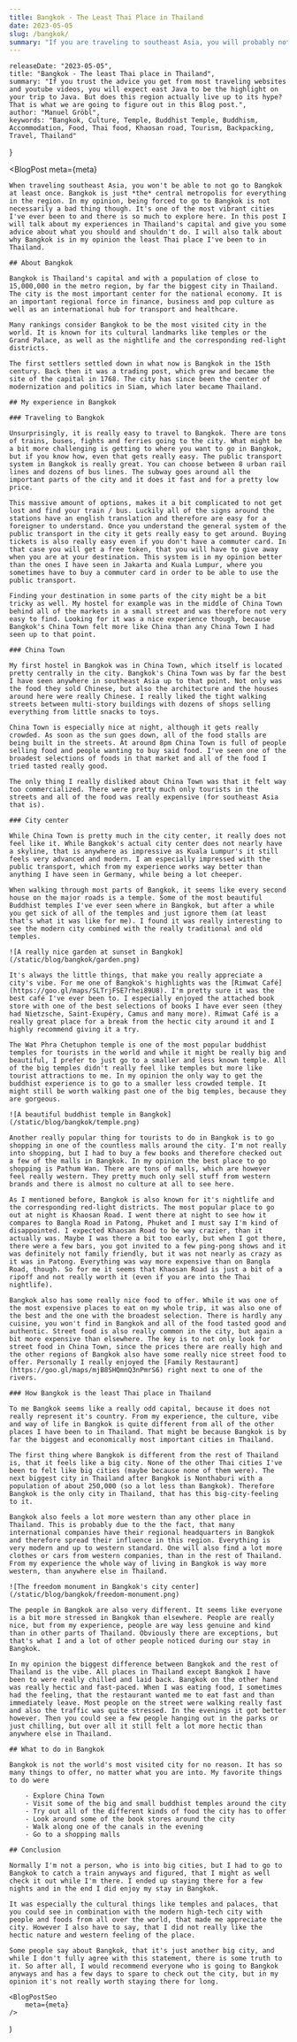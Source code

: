 ```yaml
---
title: Bangkok - The Least Thai Place in Thailand
date: 2023-05-05
slug: /bangkok/
summary: "If you are traveling to southeast Asia, you will probably not get around going to Bangkok. In my opinion that's not a bad thing though, because it's one of the most vibrant cities, I've ever been to and there is a lot to explore here. In this post I will talk about my experiences here and give you some advice about what you should and shouldn't do. I will also talk about why Bangkok is in my opinion the least Thai place I've been to in Thailand."
---
```



    releaseDate: "2023-05-05",
    title: "Bangkok - The least Thai place in Thailand",
    summary: "If you trust the advice you get from most traveling websites and youtube videos, you will expect east Java to be the highlight on your trip to Java. But does this region actually live up to its hype? That is what we are going to figure out in this Blog post.",
    author: "Manuel Gröbl",
    keywords: "Bangkok, Culture, Temple, Buddhist Temple, Buddhism, Accommodation, Food, Thai food, Khaosan road, Tourism, Backpacking, Travel, Thailand"
}

<BlogPost 
    meta={meta}
>

    When traveling southeast Asia, you won't be able to not go to Bangkok at least once. Bangkok is just *the* central metropolis for everything in the region. In my opinion, being forced to go to Bangkok is not necessarily a bad thing though. It's one of the most vibrant cities I've ever been to and there is so much to explore here. In this post I will talk about my experiences in Thailand's capital and give you some advice about what you should and shouldn't do. I will also talk about why Bangkok is in my opinion the least Thai place I've been to in Thailand.

    ## About Bangkok

    Bangkok is Thailand's capital and with a population of close to 15,000,000 in the metro region, by far the biggest city in Thailand. The city is the most important center for the national economy. It is an important regional force in finance, business and pop culture as well as an international hub for transport and healthcare.

    Many rankings consider Bangkok to be the most visited city in the world. It is known for its cultural landmarks like temples or the Grand Palace, as well as the nightlife and the corresponding red-light districts.

    The first settlers settled down in what now is Bangkok in the 15th century. Back then it was a trading post, which grew and became the site of the capital in 1768. The city has since been the center of modernization and politics in Siam, which later became Thailand.

    ## My experience in Bangkok

    ### Traveling to Bangkok

    Unsurprisingly, it is really easy to travel to Bangkok. There are tons of trains, buses, fights and ferries going to the city. What might be a bit more challenging is getting to where you want to go in Bangkok, but if you know how, even that gets really easy. The public transport system in Bangkok is really great. You can choose between 8 urban rail lines and dozens of bus lines. The subway goes around all the important parts of the city and it does it fast and for a pretty low price.
    
    This massive amount of options, makes it a bit complicated to not get lost and find your train / bus. Luckily all of the signs around the stations have an english translation and therefore are easy for a foreigner to understand. Once you understand the general system of the public transport in the city it gets really easy to get around. Buying tickets is also really easy even if you don't have a commuter card. In that case you will get a free token, that you will have to give away when you are at your destination. This system is in my opinion better than the ones I have seen in Jakarta and Kuala Lumpur, where you sometimes have to buy a commuter card in order to be able to use the public transport.

    Finding your destination in some parts of the city might be a bit tricky as well. My hostel for example was in the middle of China Town behind all of the markets in a small street and was therefore not very easy to find. Looking for it was a nice experience though, because Bangkok's China Town felt more like China than any China Town I had seen up to that point.

    ### China Town

    My first hostel in Bangkok was in China Town, which itself is located pretty centrally in the city. Bangkok's China Town was by far the best I have seen anywhere in southeast Asia up to that point. Not only was the food they sold Chinese, but also the architecture and the houses around here were really Chinese. I really liked the tight walking streets between multi-story buildings with dozens of shops selling everything from little snacks to toys.

    China Town is especially nice at night, although it gets really crowded. As soon as the sun goes down, all of the food stalls are being built in the streets. At around 8pm China Town is full of people selling food and people wanting to buy said food. I've seen one of the broadest selections of foods in that market and all of the food I tried tasted really good.

    The only thing I really disliked about China Town was that it felt way too commercialized. There were pretty much only tourists in the streets and all of the food was really expensive (for southeast Asia that is).

    ### City center

    While China Town is pretty much in the city center, it really does not feel like it. While Bangkok's actual city center does not nearly have a skyline, that is anywhere as impressive as Kuala Lumpur's it still feels very advanced and modern. I am especially impressed with the public transport, which from my experience works way better than anything I have seen in Germany, while being a lot cheeper.

    When walking through most parts of Bangkok, it seems like every second house on the major roads is a temple. Some of the most beautiful Buddhist temples I've ever seen where in Bangkok, but after a while you get sick of all of the temples and just ignore them (at least that's what it was like for me). I found it was really interesting to see the modern city combined with the really traditional and old temples.

    ![A really nice garden at sunset in Bangkok](/static/blog/bangkok/garden.png)

    It's always the little things, that make you really appreciate a city's vibe. For me one of Bangkok's highlights was the [Rimwat Café](https://goo.gl/maps/SLTrjFSE7rhei89U8). I'm pretty sure it was the best café I've ever been to. I especially enjoyed the attached book store with one of the best selections of books I have ever seen (they had Nietzsche, Saint-Exupéry, Camus and many more). Rimwat Café is a really great place for a break from the hectic city around it and I highly recommend giving it a try.

    The Wat Phra Chetuphon temple is one of the most popular buddhist temples for tourists in the world and while it might be really big and beautiful, I prefer to just go to a smaller and less known temple. All of the big temples didn't really feel like temples but more like tourist attractions to me. In my opinion the only way to get the buddhist experience is to go to a smaller less crowded temple. It might still be worth walking past one of the big temples, because they are gorgeous.

    ![A beautiful buddhist temple in Bangkok](/static/blog/bangkok/temple.png)

    Another really popular thing for tourists to do in Bangkok is to go shopping in one of the countless malls around the city. I'm not really into shopping, but I had to buy a few books and therefore checked out a few of the malls in Bangkok. In my opinion the best place to go shopping is Pathum Wan. There are tons of malls, which are however feel really western. They pretty much only sell stuff from western brands and there is almost no culture at all to see here.

    As I mentioned before, Bangkok is also known for it's nightlife and the corresponding red-light districts. The most popular place to go out at night is Khaosan Road. I went there at night to see how it compares to Bangla Road in Patong, Phuket and I must say I'm kind of disappointed. I expected Khaosan Road to be way crazier, than it actually was. Maybe I was there a bit too early, but when I got there, there were a few bars, you got invited to a few ping-pong shows and it was definitely not family friendly, but it was not nearly as crazy as it was in Patong. Everything was way more expensive than on Bangla Road, though. So for me it seems that Khaosan Road is just a bit of a ripoff and not really worth it (even if you are into the Thai nightlife).

    Bangkok also has some really nice food to offer. While it was one of the most expensive places to eat on my whole trip, it was also one of the best and the one with the broadest selection. There is hardly any cuisine, you won't find in Bangkok and all of the food tasted good and authentic. Street food is also really common in the city, but again a bit more expensive than elsewhere. The key is to not only look for street food in China Town, since the prices there are really high and the other regions of Bangkok also have some really nice street food to offer. Personally I really enjoyed the [Family Restaurant](https://goo.gl/maps/mjB8SHQmnQ3nPmrS6) right next to one of the rivers.

    ### How Bangkok is the least Thai place in Thailand
   
    To me Bangkok seems like a really odd capital, because it does not really represent it's country. From my experience, the culture, vibe and way of life in Bangkok is quite different from all of the other places I have been to in Thailand. That might be because Bangkok is by far the biggest and economically most important cities in Thailand.

    The first thing where Bangkok is different from the rest of Thailand is, that it feels like a big city. None of the other Thai cities I've been to felt like big cities (maybe because none of them were). The next biggest city in Thailand after Bangkok is Nonthaburi with a population of about 250,000 (so a lot less than Bangkok). Therefore Bangkok is the only city in Thailand, that has this big-city-feeling to it.

    Bangkok also feels a lot more western than any other place in Thailand. This is probably due to the the fact, that many international companies have their regional headquarters in Bangkok and therefore spread their influence in this region. Everything is very modern and up to western standard. One will also find a lot more clothes or cars from western companies, than in the rest of Thailand. From my experience the whole way of living in Bangkok is way more western, than anywhere else in Thailand.

    ![The freedom monument in Bangkok's city center](/static/blog/bangkok/freedom-monument.png)

    The people in Bangkok are also very different. It seems like everyone is a bit more stressed in Bangkok than elsewhere. People are really nice, but from my experience, people are way less genuine and kind than in other parts of Thailand. Obviously there are exceptions, but that's what I and a lot of other people noticed during our stay in Bangkok.

    In my opinion the biggest difference between Bangkok and the rest of Thailand is the vibe. All places in Thailand except Bangkok I have been to were really chilled and laid back. Bangkok on the other hand was really hectic and fast-paced. When I was eating food, I sometimes had the feeling, that the restaurant wanted me to eat fast and than immediately leave. Most people on the street were walking really fast and also the traffic was quite stressed. In the evenings it got better however. Then you could see a few people hanging out in the parks or just chilling, but over all it still felt a lot more hectic than anywhere else in Thailand.

    ## What to do in Bangkok

    Bangkok is not the world's most visited city for no reason. It has so many things to offer, no matter what you are into. My favorite things to do were

        - Explore China Town
        - Visit some of the big and small buddhist temples around the city
        - Try out all of the different kinds of food the city has to offer
        - Look around some of the book stores around the city
        - Walk along one of the canals in the evening
        - Go to a shopping malls

    ## Conclusion

    Normally I'm not a person, who is into big cities, but I had to go to Bangkok to catch a train anyways and figured, that I might as well check it out while I'm there. I ended up staying there for a few nights and in the end I did enjoy my stay in Bangkok.

    It was especially the cultural things like temples and palaces, that you could see in combination with the modern high-tech city with people and foods from all over the world, that made me appreciate the city. However I also have to say, that I did not really like the hectic nature and western feeling of the place.

    Some people say about Bangkok, that it's just another big city, and while I don't fully agree with this statement, there is some truth to it. So after all, I would recommend everyone who is going to Bangkok anyways and has a few days to spare to check out the city, but in my opinion it's not really worth staying there for long.

</BlogPost>

    <BlogPostSeo 
        meta={meta}
    />
)